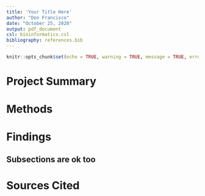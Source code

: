 ```yaml
---
title: 'Your Title Here'
author: "Don Francisco"
date: "October 25, 2020"
output: pdf_document
csl: bioinformatics.csl
bibliography: references.bib
---
```


```r
knitr::opts_chunk$set(echo = TRUE, warning = TRUE, message = TRUE, error = TRUE)
```

# Project Summary

# Methods

# Findings

## Subsections are ok too

# Sources Cited

